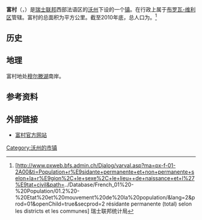 {{瑞士市镇信息框
 | 市镇名称= 富村
 | 原文名称             = {{lang|fr|Faoug}}
 | 图片                = Faoug.jpg
 | 纹章 = Wappen Faoug.jpg
 | 语言                   = [[法语|法语]]
 | 所属州               = 沃州
 | iso-code-region = 
 | 所属区               = [[布罗瓦-维利区|布罗瓦-维利区]]
 | lat_d=46|lat_m=54|lat_NS=N|long_d=6|long_m=05|long_EW=E
 | 邮政编码        = 1595
 | 市镇代码        = 5458
 | 面积                 = {{smn|3.45|5|100}}
 | 平均海拔        =  449
 | 人口               = {{smn|740|6}}
 | 主页  = www.faoug.ch
 | 市镇长           = Denis Moll
 | 相邻市镇             = 
 | 友好城市             = 
|地图文件             = Karte Gemeinde Faoug 2011.png
|}}
'''富村'''（{{lang-fr|Faoug}}，{{IPA-fr|fu}}）是[[瑞士联邦|瑞士联邦]]西部法语区的[[沃州|沃州]]下设的一个[[瑞士市镇|镇]]。在行政上属于[[布罗瓦-维利区|布罗瓦-维利区]]管辖。富村的总面积为{{smn|3.45|5|100}}平方公里。截至2010年底，总人口为{{smn|740|6}}。<ref>{{fr}}[http://www.pxweb.bfs.admin.ch/Dialog/varval.asp?ma=px-f-01-2A00&ti=Population+r%E9sidante+permanente+et+non+permanente+selon+la+r%E9gion%2C+le+sexe%2C+le+lieu++de+naissance+et+l%27%E9tat+civil&path=../Database/French_01%20-%20Population/01.2%20-%20Etat%20et%20mouvement%20de%20la%20population/&lang=2&prod=01&openChild=true&secprod=2 résidante permanente (total) selon les districts et les communes] {{Wayback|url=http://www.pxweb.bfs.admin.ch/Dialog/varval.asp?ma=px-f-01-2A00&ti=Population+r%E9sidante+permanente+et+non+permanente+selon+la+r%E9gion%2C+le+sexe%2C+le+lieu++de+naissance+et+l%27%E9tat+civil&path=..%2FDatabase%2FFrench_01%20-%20Population%2F01.2%20-%20Etat%20et%20mouvement%20de%20la%20population%2F&lang=2&prod=01&openChild=true&secprod=2 |date=20150102165023 }} 瑞士联邦统计局</ref>

==历史==

==地理==
富村地处[[穆尔滕湖|穆尔滕湖]]南岸。

==参考资料==
{{reflist}}

==外部链接==
*{{fr}}[http://www.faoug.ch 富村官方网站] {{Wayback|url=http://www.faoug.ch/ |date=20210121020158 }}

{{DEFAULTSORT:Faoug}}
{{沃州布罗瓦-维利区行政区划}}
[[Category:沃州的市镇|Category:沃州的市镇]]
